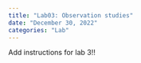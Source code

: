 ```yaml
---
title: "Lab03: Observation studies"
date: "December 30, 2022"
categories: "Lab"
---
```


Add instructions for lab 3!! 